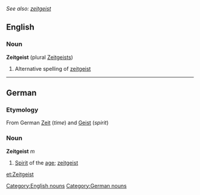 ''See also: [[zeitgeist]]''
==English==
===Noun===
'''Zeitgeist''' (plural [[Zeitgeists]])
#Alternative spelling of [[zeitgeist]]

----

==German==
===Etymology===
From German [[Zeit]] (''time'') and [[Geist]] (''spirit'')

===Noun===
'''Zeitgeist''' ''m''
#[[spirit|Spirit]] of the [[age]]; [[zeitgeist]]

{{de-decl-noun|Zeitgeist|Zeitgeister|Zeitgeistes|Zeitgeister|Zeitgeist|Zeitgeiste|Zeitgeistern|Zeitgeist|Zeitgeister}}

[[Category:English nouns]]
[[Category:German nouns]]

[[et:Zeitgeist]]